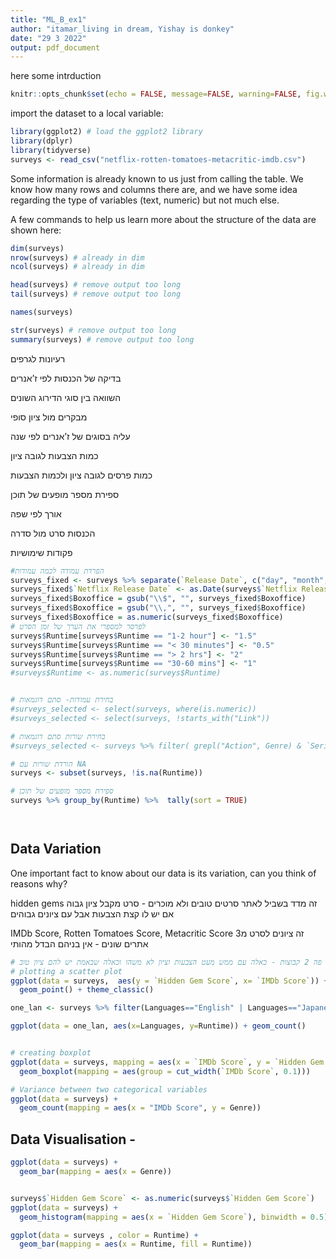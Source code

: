 ```yaml
---
title: "ML_B_ex1"
author: "itamar_living in dream, Yishay is donkey"
date: "29 3 2022"
output: pdf_document
---
```



here some intrduction
```r
knitr::opts_chunk$set(echo = FALSE, message=FALSE, warning=FALSE, fig.width=8, fig.height=3)
```

import the dataset to a local variable:
```r
library(ggplot2) # load the ggplot2 library
library(dplyr)
library(tidyverse)
surveys <- read_csv("netflix-rotten-tomatoes-metacritic-imdb.csv")
```

Some information is already known to us just from calling the table. We know how many rows and columns there are, and we have some idea regarding the type of variables (text, numeric) but not much else.

A few commands to help us learn more about the structure of the data are shown here:

```r
dim(surveys)
nrow(surveys) # already in dim
ncol(surveys) # already in dim 

head(surveys) # remove output too long
tail(surveys) # remove output too long

names(surveys)  

str(surveys) # remove output too long
summary(surveys) # remove output too long
```

רעיונות לגרפים

בדיקה של הכנסות לפי ז'אנרים

השוואה בין סוגי הדירוג השונים

מבקרים מול ציון סופי


עליה בסוגים של ז'אנרים לפי שנה 

כמות הצבעות לגובה ציון

כמות פרסים לגובה ציון ולכמות הצבעות


ספירת מספר מופעים של תוכן

אורך לפי שפה 

הכנסות סרט מול סדרה


פקודות שימושיות 
```r

#הפרדת עמודה לכמה עמודות
surveys_fixed <- surveys %>% separate(`Release Date`, c("day", "month", "year"), sep = " ", convert = TRUE)
surveys_fixed$`Netflix Release Date` <- as.Date(surveys$`Netflix Release Date`)
surveys_fixed$Boxoffice = gsub("\\$", "", surveys_fixed$Boxoffice)
surveys_fixed$Boxoffice = gsub("\\,", "", surveys_fixed$Boxoffice)
surveys_fixed$Boxoffice = as.numeric(surveys_fixed$Boxoffice)
# לפרסר למספרי את הערך של זמן הסרט
surveys$Runtime[surveys$Runtime == "1-2 hour"] <- "1.5"
surveys$Runtime[surveys$Runtime == "< 30 minutes"] <- "0.5"
surveys$Runtime[surveys$Runtime == "> 2 hrs"] <- "2"
surveys$Runtime[surveys$Runtime == "30-60 mins"] <- "1"
#surveys$Runtime <- as.numeric(surveys$Runtime)


# בחירת עמודות- סתם דוגמאות
#surveys_selected <- select(surveys, where(is.numeric))
#surveys_selected <- select(surveys, !starts_with("Link"))

# בחירת שורות סתם דוגמאות 
#surveys_selected <- surveys %>% filter( grepl("Action", Genre) & `Series or Movie` == "Movie")

# הורדת שורות עם NA
surveys <- subset(surveys, !is.na(Runtime))

# ספירת מספר מופעים של תוכן
surveys %>% group_by(Runtime) %>%  tally(sort = TRUE)




```

## Data Variation

One important fact to know about our data is its variation, can you think of reasons why? 

hidden gems 
זה מדד בשביל לאתר סרטים טובים ולא מוכרים - סרט מקבל ציון גבוה אם יש לו קצת הצבעות אבל עם ציונים גבוהים

IMDb Score, Rotten Tomatoes Score, Metacritic Score
זה ציונים לסרט מ3 אתרים שונים - אין בניהם הבדל מהותי

```r

# אפשר לומר שיש פה 2 קבוצות - כאלה עם ממש מעט הצבעות וציון לא משהו וכאלה שבאמת יש להם ציון טוב
# plotting a scatter plot 
ggplot(data = surveys,  aes(y = `Hidden Gem Score`, x= `IMDb Score`)) +
  geom_point() + theme_classic()

one_lan <- surveys %>% filter(Languages=="English" | Languages=="Japanese" | Languages=="Korean" | Languages=="Spanish" | Languages=="Hindi" | Languages=="French" | Languages=="German")

ggplot(data = one_lan, aes(x=Languages, y=Runtime)) + geom_count()


# creating boxplot
ggplot(data = surveys, mapping = aes(x = `IMDb Score`, y = `Hidden Gem Score`)) + 
  geom_boxplot(mapping = aes(group = cut_width(`IMDb Score`, 0.1)))

# Variance between two categorical variables
ggplot(data = surveys) +
  geom_count(mapping = aes(x = "IMDb Score", y = Genre))

```


## Data Visualisation - 

```r
ggplot(data = surveys) +
  geom_bar(mapping = aes(x = Genre))


surveys$`Hidden Gem Score` <- as.numeric(surveys$`Hidden Gem Score`)
ggplot(data = surveys) +
  geom_histogram(mapping = aes(x = `Hidden Gem Score`), binwidth = 0.5)

ggplot(data = surveys , color = Runtime) + 
  geom_bar(mapping = aes(x = Runtime, fill = Runtime))

```


